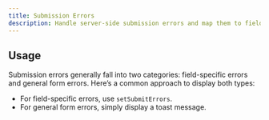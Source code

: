 ```yaml
---
title: Submission Errors
description: Handle server-side submission errors and map them to fields.
---
```


## Usage

Submission errors generally fall into two categories: field-specific errors and general form errors. Here’s a common approach to display both types:

- For field-specific errors, use `setSubmitErrors`.
- For general form errors, simply display a toast message.
    <ComponentPreview name="RecFormSubmissionErrors" className="max-w-[350px] mx-auto" />
